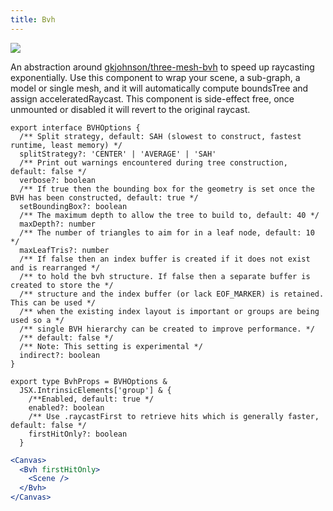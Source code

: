 ```yaml
---
title: Bvh
---
```


[![](https://img.shields.io/badge/-storybook-%23ff69b4)](https://drei.vercel.app/?path=/story/performance-bvh)

An abstraction around [gkjohnson/three-mesh-bvh](https://github.com/gkjohnson/three-mesh-bvh) to speed up raycasting exponentially. Use this component to wrap your scene, a sub-graph, a model or single mesh, and it will automatically compute boundsTree and assign acceleratedRaycast. This component is side-effect free, once unmounted or disabled it will revert to the original raycast.

```tsx
export interface BVHOptions {
  /** Split strategy, default: SAH (slowest to construct, fastest runtime, least memory) */
  splitStrategy?: 'CENTER' | 'AVERAGE' | 'SAH'
  /** Print out warnings encountered during tree construction, default: false */
  verbose?: boolean
  /** If true then the bounding box for the geometry is set once the BVH has been constructed, default: true */
  setBoundingBox?: boolean
  /** The maximum depth to allow the tree to build to, default: 40 */
  maxDepth?: number
  /** The number of triangles to aim for in a leaf node, default: 10 */
  maxLeafTris?: number
  /** If false then an index buffer is created if it does not exist and is rearranged */
  /** to hold the bvh structure. If false then a separate buffer is created to store the */
  /** structure and the index buffer (or lack EOF_MARKER) is retained. This can be used */
  /** when the existing index layout is important or groups are being used so a */
  /** single BVH hierarchy can be created to improve performance. */
  /** default: false */
  /** Note: This setting is experimental */
  indirect?: boolean
}

export type BvhProps = BVHOptions &
  JSX.IntrinsicElements['group'] & {
    /**Enabled, default: true */
    enabled?: boolean
    /** Use .raycastFirst to retrieve hits which is generally faster, default: false */
    firstHitOnly?: boolean
  }
```

```jsx
<Canvas>
  <Bvh firstHitOnly>
    <Scene />
  </Bvh>
</Canvas>
```
